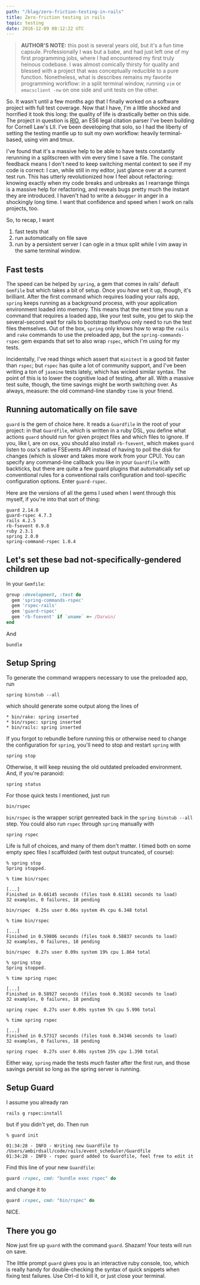```yaml
---
path: "/blag/zero-friction-testing-in-rails"
title: Zero-friction testing in rails
topic: testing
date: 2016-12-09 08:12:22 UTC
---
```


> **AUTHOR'S NOTE:** this post is several years old, but it's a fun time
> capsule. Professionally I was but a babe, and had just left one of my first
> programming jobs, where I had encountered my first truly heinous codebase. I was
> almost comically thirsty for quality and blessed with a project that was
> conceptually reducible to a pure function. Nonetheless, what is describes
> remains my favorite programming workflow: in a split terminal window, running
> `vim` or `emacsclient -nw` on one side and unit tests on the other.

So. It wasn't until a few months ago that I finally worked on a software
project with full test coverage. Now that I have, I'm a little shocked and
horrified it took this long: the quality of life is drastically better on
this side. The project in question is [RIO](https://law.cornell.edu/rio), an
ES6 legal citation parser I've been building for Cornell Law's LII. I've been
developing that solo, so I had the liberty of setting the testing mantle up to
suit my own workflow: heavily terminal-based, using vim and tmux.

I've found that it's a massive help to be able to have tests constantly
rerunning in a splitscreen with vim every time I save a file. The constant
feedback means I don't need to keep switching mental context to see if my code
is correct: I can, while still in my editor, just glance over at a current test
run. This has utterly revolutionized how I feel about refactoring: knowing
exactly when my code breaks and unbreaks as I rearrange things is a massive
help for refactoring, and reveals bugs pretty much the instant they are
introduced. I haven't had to write a `debugger` in anger in a shockingly long
time. I want that confidence and speed when I work on rails projects, too.

So, to recap, I want

1. fast tests that
1. run automatically on file save
1. run by a persistent server I can ogle in a tmux split while I vim away in
   the same terminal window.

## Fast tests

The speed can be helped by `spring`, a gem that comes in rails' default
`Gemfile` but which takes a bit of setup. Once you _have_ set it up, though,
it's brilliant. After the first command which requires loading your rails app,
`spring` keeps running as a background process, with your application
environment loaded into memory. This means that the next time you run a command
that requires a loaded app, like your test suite, you get to skip the
several-second wait for rails to bootstrap itself­you only need to run
the test files themselves. Out of the box, `spring` only knows how to wrap the
`rails` and `rake` commands to use the preloaded app, but the
`spring-commands-rspec` gem expands that set to also wrap `rspec`, which I'm
using for my tests.

Incidentally, I've read things which assert that `minitest` is a good bit
faster than `rspec`; but `rspec` has quite a lot of community support, and I've
been writing a ton of `jasmine` tests lately, which has wicked similar syntax.
The point of this is to lower the cognitive load of testing, after all. With a
massive test suite, though, the time savings might be worth switching over. As
always, measure: the old command-line standby `time` is your friend.

## Running automatically on file save

`guard` is the gem of choice here. It reads a `Guardfile` in the root of your
project: in that `Guardfile`, which is written in a ruby DSL, you define what
actions `guard` should run for given project files and which files to ignore.
If you, like I, are on osx, you should also install `rb-fsevent`, which makes
`guard` listen to osx's native FSEvents API instead of having to poll the disk
for changes (which is slower and takes more work from your CPU). You can
specify any command-line callback you like in your `Guardfile` with backticks,
but there are quite a few guard plugins that automatically set up conventional
rules for a conventional rails configuration and tool-specific configuration
options. Enter `guard-rspec`.

Here are the versions of all the gems I used when I went through this myself,
if you're into that sort of thing:

```
guard 2.14.0
guard-rspec 4.7.3
rails 4.2.5
rb-fsevent 0.9.8
ruby 2.3.1
spring 2.0.0
spring-command-rspec 1.0.4
```

## Let's set these bad not-specifically-gendered children up

In your `Gemfile`:

```ruby
group :development, :test do
  gem 'spring-commands-rspec'
  gem 'rspec-rails'
  gem 'guard-rspec'
  gem 'rb-fsevent' if `uname` =~ /Darwin/
end
```

And

```shell
bundle
```

## Setup Spring

To generate the command wrappers necessary to use the preloaded app, run

```shell
spring binstub --all
```

which should generate some output along the lines of

```shell
* bin/rake: spring inserted
* bin/rspec: spring inserted
* bin/rails: spring inserted
```

If you forgot to rebundle before running this or otherwise need to change the
configuration for `spring`, you'll need to stop and restart `spring` with

```shell
spring stop
```

Otherwise, it will keep reusing the old outdated preloaded environment. And, if you're paranoid:

```shell
spring status
```

For those quick tests I mentioned, just run

```shell
bin/rspec
```

`bin/rspec` is the wrapper script genreated back in the `spring binstub --all`
step. You could also run `rspec` through `spring` manually with

```shell
spring rspec
```

Life is full of choices, and many of them don't matter. I timed both on some
empty spec files I scaffolded (with test output truncated, of course):

```shell
% spring stop
Spring stopped.

% time bin/rspec

[...]
Finished in 0.66145 seconds (files took 0.61181 seconds to load)
32 examples, 0 failures, 18 pending

bin/rspec  0.25s user 0.06s system 4% cpu 6.348 total

% time bin/rspec

[...]
Finished in 0.59806 seconds (files took 0.58837 seconds to load)
32 examples, 0 failures, 18 pending

bin/rspec  0.27s user 0.09s system 19% cpu 1.864 total

% spring stop
Spring stopped.

% time spring rspec

[...]
Finished in 0.58927 seconds (files took 0.36102 seconds to load)
32 examples, 0 failures, 18 pending

spring rspec  0.27s user 0.09s system 5% cpu 5.996 total

% time spring rspec

[...]
Finished in 0.57317 seconds (files took 0.34346 seconds to load)
32 examples, 0 failures, 18 pending

spring rspec  0.27s user 0.08s system 25% cpu 1.398 total
```

Either way, `spring` made the tests _much_ faster after the first run, and
those savings persist so long as the spring server is running.

## Setup Guard

I assume you already ran

```shell
rails g rspec:install
```

but if you didn't yet, do. Then run

```shell
% guard init

01:34:28 - INFO - Writing new Guardfile to /Users/ambirdsall/code/rails/event_scheduler/Guardfile
01:34:28 - INFO - rspec guard added to Guardfile, feel free to edit it
```

Find this line of your new `Guardfile`:

```ruby
guard :rspec, cmd: "bundle exec rspec" do
```

and change it to

```ruby
guard :rspec, cmd: "bin/rspec" do
```

NICE.

## There you go

Now just fire up `guard` with the command `guard`. Shazam! Your tests will run on save.

The little prompt `guard` gives you is an interactive ruby console, too, which
is really handy for double-checking the syntax of quick snippets when fixing
test failures. Use Ctrl-d to kill it, or just close your terminal.
